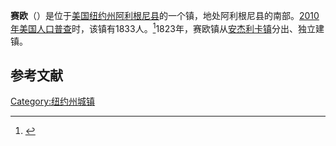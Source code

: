 {{Infobox settlement
|official_name            = 赛欧
|settlement_type          = 镇
|nickname                 = 
|motto                    =

<!-- Images -->
|image_skyline            = 
|imagesize                = 
|image_caption            = 
|image_flag               = 
|image_seal               =

<!-- Maps -->
|pushpin_map              = New York
|pushpin_label            = 赛欧
|pushpin_label_position = <!-- the position of the pushpin label: left, right, top, bottom, none -->
|pushpin_map_caption    =
|pushpin_mapsize        =
|image_map                = 
|mapsize                  = 
|map_caption              = 
|image_map1               = 
|mapsize1                 = 
|map_caption1             =

<!-- Location -->
|coordinates_region       = US-NY
|subdivision_type         = [[国家|国家]]
|subdivision_name         = [[美国|美国]]
|subdivision_type1        = [[美国行政区划|州]]
|subdivision_name1        = [[纽约州|纽约州]]
|subdivision_type2        = [[纽约州行政区划|县]]
|subdivision_name2        = [[阿利根尼县_(纽约州)|阿利根尼县]]
|government_footnotes     = 
|government_type          =
|established_title        = 
|established_date         =

<!-- Area -->
|unit_pref                = Imperial
|area_footnotes           = 
|area_magnitude           = 
|area_total_km2           = 91.5
|area_land_km2            = 91.4
|area_water_km2           = 0.1
|area_total_sq_mi         = 
|area_land_sq_mi          = 
|area_water_sq_mi         =

<!-- Population -->
|population_as_of         = [[2010年美国人口普查|2010]]
|population_footnotes     = 
|population_total         = 1833
|population_density_km2   = 20.1
|population_density_sq_mi =

<!-- General information -->
|timezone                 = [[美国东部时间|美国东部时间]]
|utc_offset               = -5
|timezone_DST             = EDT
|utc_offset_DST           = -4
|elevation_footnotes      = 
|elevation_m              = 471
|elevation_ft             = 1545
|latd = 42 |latm = 8 |lats = 58 |latNS = N
|longd = 78 |longm = 0 |longs = 22 |longEW = W

<!-- Area/postal codes & others -->
|postal_code_type         = [[美国邮政编码|邮政编码]]
|postal_code              = 14880
|area_code                = [[美国电话区号585|585]]
|website                  = {{URL|townofsciony.org}}
|footnotes                = 
}}
'''赛欧'''（{{lang-en|Scio}}）是位于[[美国|美国]][[纽约州|纽约州]][[阿利根尼县_(纽约州)|阿利根尼县]]的一个镇，地处阿利根尼县的南部。[[2010年美国人口普查|2010年美国人口普查]]时，该镇有1833人。<ref name>{{cite web|url=http://factfinder2.census.gov|publisher=[[United_States_Census_Bureau|United States Census Bureau]]|title=American FactFinder|accessdate=2020-09-19|archive-date=2013-09-11|archive-url=https://web.archive.org/web/20130911234518/http://factfinder2.census.gov/|dead-url=no}}</ref>1823年，赛欧镇从[[安杰利卡|安杰利卡镇]]分出、独立建镇。

== 参考文献 ==
{{reflist}}

{{NY-stub}}
[[Category:纽约州城镇|Category:纽约州城镇]]